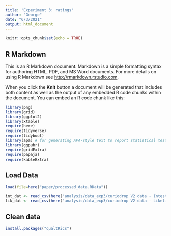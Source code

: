 ```yaml
---
title: 'Experiment 3: ratings'
author: "George"
date: "6/3/2021"
output: html_document
---
```


```r
knitr::opts_chunk$set(echo = TRUE)
```

## R Markdown

This is an R Markdown document. Markdown is a simple formatting syntax for authoring HTML, PDF, and MS Word documents. For more details on using R Markdown see <http://rmarkdown.rstudio.com>.

When you click the **Knit** button a document will be generated that includes both content as well as the output of any embedded R code chunks within the document. You can embed an R code chunk like this:

```r
library(png)
library(grid)
library(ggplot2)
library(xtable)
require(here)
require(tidyverse)
require(tidyboot)
library(apa) # for generating APA-style text to report statistical tests
library(ggpubr)
require(gridExtra)
require(papaja)
require(kableExtra)
```

## Load Data

```r

load(file=here("paper/processed_data.RData")) 

int_dat <- read_csv(here("analysis/data_exp3/curiodrop V2 data - Intestingness.csv")) 
lik_dat <- read_csv(here("analysis/data_exp3/curiodrop V2 data - Likelihood.csv"))

```

## Clean data

```r
install.packages("qualtRics")
```

